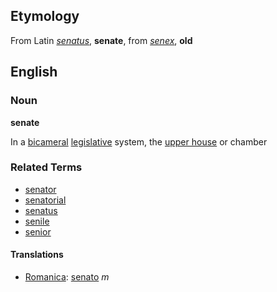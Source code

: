 ==Etymology==
From Latin ''[[senatus]]'', '''senate''', from ''[[senex]]'', '''old'''

==English==
===Noun===
'''senate'''

In a [[bicameral]] [[legislative]] system, the [[upper house]] or chamber

===Related Terms===
*[[senator]]
*[[senatorial]]
*[[senatus]]
*[[senile]]
*[[senior]]

====Translations====
*[[Romanica]]: [[senato]] ''m''